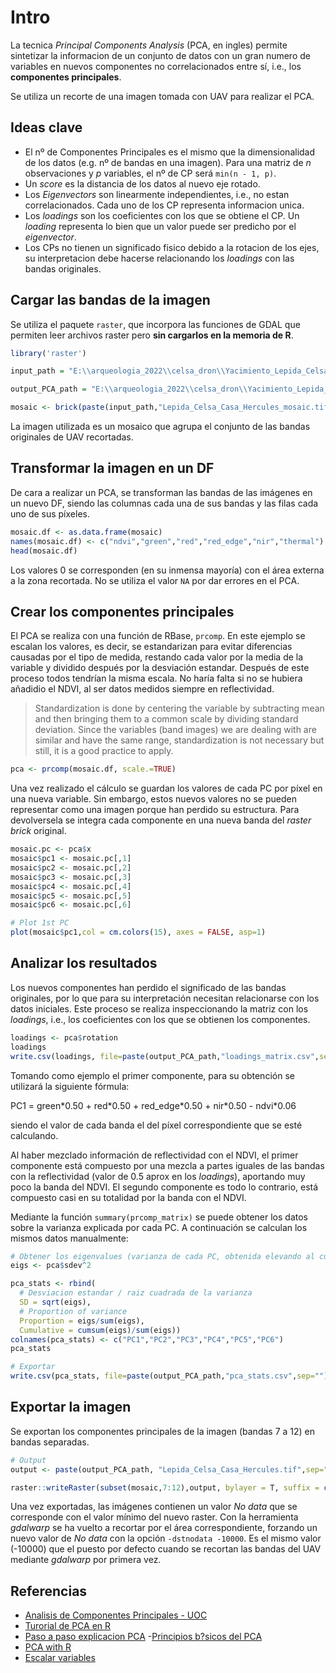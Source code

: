 # Intro
La tecnica *Principal Components Analysis* (PCA, en ingles) permite sintetizar la informacion de un conjunto de datos con un gran numero de variables en nuevos componentes no correlacionados entre sí, i.e., los **componentes principales**.

Se utiliza un recorte de una imagen tomada con UAV para realizar el PCA.

## Ideas clave

- El nº de Componentes Principales es el mismo que la dimensionalidad de los datos (e.g. nº de bandas en una imagen). Para una matriz de *n* observaciones y *p* variables, el nº de CP será `min(n - 1, p)`. 
- Un *score* es la distancia de los datos al nuevo eje rotado.
- Los *Eigenvectors* son linearmente independientes, i.e., no estan correlacionados. Cada uno de los CP representa informacion unica.
- Los *loadings* son los coeficientes con los que se obtiene el CP. Un *loading* representa lo bien que un valor puede ser predicho por el *eigenvector*. 
- Los CPs no tienen un significado fisico debido a la rotacion de los ejes, su interpretacion debe hacerse relacionando los *loadings* con las bandas originales.

## Cargar las bandas de la imagen

Se utiliza el paquete `raster`, que incorpora las funciones de GDAL que permiten
leer archivos raster pero **sin cargarlos en la memoria de R**.

```{r}
library('raster')

input_path = "E:\\arqueologia_2022\\celsa_dron\\Yacimiento_Lepida_Celsa\\Lepida Celsa\\Mapas de reflectancia\\Casa_Hercules\\masked_bands\\"

output_PCA_path = "E:\\arqueologia_2022\\celsa_dron\\Yacimiento_Lepida_Celsa\\Lepida Celsa\\Mapas de reflectancia\\Casa_Hercules\\PCA\\"

mosaic <- brick(paste(input_path,"Lepida_Celsa_Casa_Hercules_mosaic.tif",sep=""))
```

La imagen utilizada es un mosaico que agrupa el conjunto de las bandas originales de UAV recortadas.

## Transformar la imagen en un DF
De cara a realizar un PCA, se transforman las bandas de las imágenes en un nuevo DF, siendo las columnas cada una de sus bandas y las filas cada uno de sus píxeles.

```{r}
mosaic.df <- as.data.frame(mosaic)
names(mosaic.df) <- c("ndvi","green","red","red_edge","nir","thermal")
head(mosaic.df)
```

Los valores 0 se corresponden (en su inmensa mayoría) con el área externa a la zona recortada. No se utiliza el valor `NA` por dar errores en el PCA.

## Crear los componentes principales
El PCA se realiza con una función de RBase, `prcomp`. En este ejemplo se escalan los valores, es decir, se estandarizan para evitar diferencias causadas por el tipo de medida, restando cada valor por la media de la variable y dividido después por la desviación estandar. Después de este proceso todos tendrían la misma escala. No haría falta si no se hubiera añadidio el NDVI, al ser datos medidos siempre en reflectividad. 

> Standardization is done by centering the variable by subtracting mean and then 
> bringing them to a common scale by dividing standard deviation. Since the variables 
> (band images) we are dealing with are similar and have the same range, standardization 
> is not necessary but still, it is a good practice to apply.

```{r}
pca <- prcomp(mosaic.df, scale.=TRUE)
```

Una vez realizado el cálculo se guardan los valores de cada PC por píxel en una nueva variable. Sin embargo, estos nuevos valores no se pueden representar como una imagen porque han perdido su estructura. Para devolversela se integra cada componente en una nueva banda del *raster brick* original. 

```{r}
mosaic.pc <- pca$x
mosaic$pc1 <- mosaic.pc[,1]
mosaic$pc2 <- mosaic.pc[,2]
mosaic$pc3 <- mosaic.pc[,3]
mosaic$pc4 <- mosaic.pc[,4]
mosaic$pc5 <- mosaic.pc[,5]
mosaic$pc6 <- mosaic.pc[,6]

# Plot 1st PC
plot(mosaic$pc1,col = cm.colors(15), axes = FALSE, asp=1)
```

## Analizar los resultados

Los nuevos componentes han perdido el significado de las bandas originales, por lo que para su interpretación necesitan relacionarse con los datos iniciales. Este proceso se realiza inspeccionando
la matriz con los *loadings*, i.e., los coeficientes con los que se obtienen los componentes.

```{r}
loadings <- pca$rotation
loadings
write.csv(loadings, file=paste(output_PCA_path,"loadings_matrix.csv",sep=""))
```

Tomando como ejemplo el primer componente, para su obtención se utilizará la siguiente fórmula:

PC1 = green\*0.50 + red\*0.50 + red_edge\*0.50 + nir\*0.50 - ndvi\*0.06

siendo el valor de cada banda el del píxel correspondiente que se esté calculando.

Al haber mezclado información de reflectividad con el NDVI, el primer componente está compuesto por
una mezcla a partes iguales de las bandas con la reflectividad (valor de 0.5 aprox en los *loadings*), aportando muy poco la banda del NDVI. El segundo componente es todo lo contrario, está compuesto casi en su totalidad por la banda con el NDVI.

Mediante la función `summary(prcomp_matrix)` se puede obtener los datos sobre la varianza explicada por cada PC. A continuación se calculan los mismos datos manualmente:

```{r}
# Obtener los eigenvalues (varianza de cada PC, obtenida elevando al cuadrado su desvest)
eigs <- pca$sdev^2

pca_stats <- rbind(
  # Desviacion estandar / raiz cuadrada de la varianza
  SD = sqrt(eigs),
  # Proportion of variance
  Proportion = eigs/sum(eigs),
  Cumulative = cumsum(eigs)/sum(eigs))
colnames(pca_stats) <- c("PC1","PC2","PC3","PC4","PC5","PC6")
pca_stats

# Exportar
write.csv(pca_stats, file=paste(output_PCA_path,"pca_stats.csv",sep=""))
```

## Exportar la imagen
Se exportan los componentes principales de la imagen (bandas 7 a 12) en bandas separadas.

```{r}
# Output
output <- paste(output_PCA_path, "Lepida_Celsa_Casa_Hercules.tif",sep="")

raster::writeRaster(subset(mosaic,7:12),output, bylayer = T, suffix = c("PC1","PC2","PC3","PC4","PC5","PC6"))
```
    
Una vez exportadas, las imágenes contienen un valor *No data* que se corresponde con el valor
mínimo del nuevo raster. Con la herramienta *gdalwarp* se ha vuelto a recortar por el área
correspondiente, forzando un nuevo valor de *No data* con la opción `-dstnodata -10000`. Es
el mismo valor (-10000) que el puesto por defecto cuando se recortan las bandas del UAV mediante
*gdalwarp* por primera vez.

## Referencias

- [Analisis de Componentes Principales - UOC](https://d1wqtxts1xzle7.cloudfront.net/32412395/Componentes_principales-with-cover-page-v2.pdf?Expires=1648819849&Signature=X99FwY5Ut53fnC9J2uT8sYkai~7FN9i8pDt5U84ANByBSodODEPaNuJVwHmrLqum~cWyBT5hA4oQ37QZqZ9HbYVTl1TMLEA2tKlpsEn1zwC49Rxvj-W2B4b5dQo3Orr7COewg-eCkhdIHipJRvoiy5BBr8SFlb47QHUVcsQXXUQLDXUeZZJdIQtTApcs0api9NqG997LogN7cYlcGl4fK~~yOvPAL2YQltd0eWNdshb5WITbhluvbevxC7h4Spc2WfGhP2MJFl2ODs3~EnmYQ-lG~pgPUUtq~TboCjbFRDASYuOp1MwdMzfsTNnzSK26DtIDGIUAIrqeEl9quGKT0g__&Key-Pair-Id=APKAJLOHF5GGSLRBV4ZA)
- [Turorial de PCA en R](https://afit-r.github.io/pca)
- [Paso a paso explicacion PCA](https://builtin.com/data-science/step-step-explanation-principal-component-analysis)
-[Principios b?sicos del PCA](https://towardsdatascience.com/the-basics-principal-component-analysis-83c270f1a73c?gi=84c269d8c697)
- [PCA with R](https://www.datacamp.com/community/tutorials/pca-analysis-r)
- [Escalar variables](https://sebastianraschka.com/faq/docs/pca-scaling.html)
